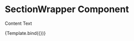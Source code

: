

<Meta
  title="Components/UI/SectionWrapper"
  component={SectionWrapper}
/>

# SectionWrapper Component
Content Text

<Canvas sourceState="shown" withSource="open">
  <Story name="Example">
    {Template.bind({})}
  </Story>
</Canvas>

<ArgsTable story="Example"/>

